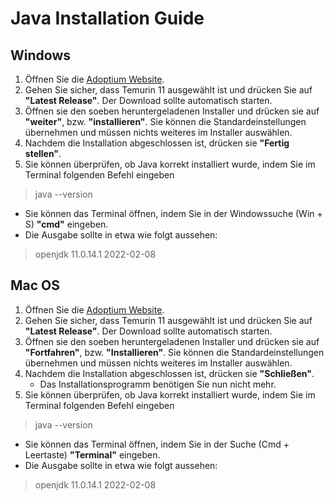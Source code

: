 # Java Installation Guide

## Windows

1. Öffnen Sie die <ins> <a href="https://adoptium.net/?variant=openjdk11&jvmVariant=hotspot" target="_blank">Adoptium Website</a></ins>.
2. Gehen Sie sicher, dass Temurin 11 ausgewählt ist und drücken Sie auf **"Latest Release"**. Der Download sollte automatisch starten.
3. Öffnen sie den soeben heruntergeladenen Installer und drücken sie auf **"weiter"**, bzw. **"installieren"**. Sie können die Standardeinstellungen übernehmen und müssen nichts weiteres im Installer auswählen.
4. Nachdem die Installation abgeschlossen ist, drücken sie **"Fertig stellen"**.
5. Sie können überprüfen, ob Java korrekt installiert wurde, indem Sie im Terminal folgenden Befehl eingeben
 
 >java --version

   * Sie können das Terminal öffnen, indem Sie in der Windowssuche (Win + S) **"cmd"** eingeben.
   * Die Ausgabe sollte in etwa wie folgt aussehen:
   > openjdk 11.0.14.1 2022-02-08  

## Mac OS

1. Öffnen Sie die <ins> <a href="https://adoptium.net/?variant=openjdk11&jvmVariant=hotspot" target="_blank">Adoptium Website</a></ins>.
2. Gehen Sie sicher, dass Temurin 11 ausgewählt ist und drücken Sie auf **"Latest Release"**. Der Download sollte automatisch starten.
3. Öffnen sie den soeben heruntergeladenen Installer und drücken sie auf **"Fortfahren"**, bzw. **"Installieren"**. Sie können die Standardeinstellungen übernehmen und müssen nichts weiteres im Installer auswählen.
4. Nachdem die Installation abgeschlossen ist, drücken sie **"Schließen"**.
   * Das Installationsprogramm benötigen Sie nun nicht mehr.
5. Sie können überprüfen, ob Java korrekt installiert wurde, indem Sie im Terminal folgenden Befehl eingeben
 
 >java --version

   * Sie können das Terminal öffnen, indem Sie in der Suche (Cmd + Leertaste) **"Terminal"** eingeben.
   * Die Ausgabe sollte in etwa wie folgt aussehen:
   > openjdk 11.0.14.1 2022-02-08 